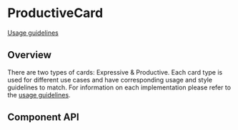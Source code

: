 <!-- `position:fixed` cause rendering issues, so do not render the modal -->


# ProductiveCard

[Usage guidelines](https://pages.github.ibm.com/cdai-design/pal/components/card/overview)

## Overview

There are two types of cards: Expressive & Productive. Each card type is used
for different use cases and have corresponding usage and style guidelines to
match. For information on each implementation please refer to the
[usage guidelines](https://pages.github.ibm.com/cdai-design/pal/components/card/overview).

<Preview>
  <Story
    id={getStorybookSlug(pkg, 'cards', ProductiveCard.displayName, 'default')}
  />
</Preview>

## Component API

<Props />
